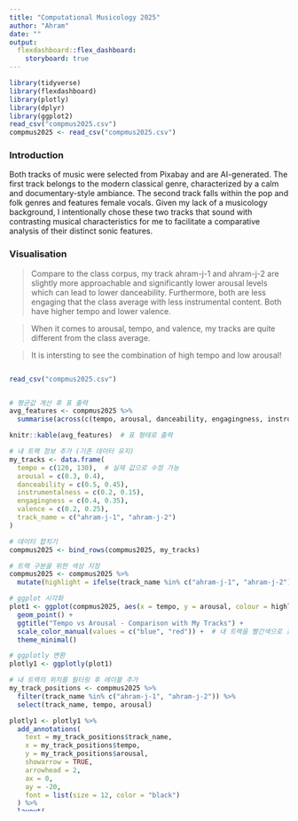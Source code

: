 ```yaml
---
title: "Computational Musicology 2025"
author: "Ahram"
date: ""
output: 
  flexdashboard::flex_dashboard:
    storyboard: true
---
```


```r
library(tidyverse)
library(flexdashboard)
library(plotly)
library(dplyr)
library(ggplot2) 
read_csv("compmus2025.csv")
compmus2025 <- read_csv("compmus2025.csv")
```

### Introduction

Both tracks of music were selected from Pixabay and are AI-generated. The first track belongs to the modern classical genre, characterized by a calm and documentary-style ambiance. The second track falls within the pop and folk genres and features female vocals. Given my lack of a musicology background, I intentionally chose these two tracks that sound with contrasting musical characteristics for me to facilitate a comparative analysis of their distinct sonic features.




### Visualisation

>Compare to the class corpus, my track ahram-j-1 and ahram-j-2 are slightly more approachable and significantly lower arousal levels which can lead to lower danceability. Furthermore, both are less engaging that the class average with less instrumental content. Both have higher tempo and lower valence. 

>When it comes to arousal, tempo, and valence, my tracks are quite different from the class average. 

>It is intersting to see the combination of high tempo and low arousal!



<div style="height: 800px; overflow-y: scroll;">

```r


read_csv("compmus2025.csv")


# 평균값 계산 후 표 출력
avg_features <- compmus2025 %>%
  summarise(across(c(tempo, arousal, danceability, engagingness, instrumentalness, valence), mean, na.rm = TRUE))

knitr::kable(avg_features)  # 표 형태로 출력

# 내 트랙 정보 추가 (기존 데이터 유지)
my_tracks <- data.frame(
  tempo = c(120, 130),  # 실제 값으로 수정 가능
  arousal = c(0.3, 0.4),
  danceability = c(0.5, 0.45),
  instrumentalness = c(0.2, 0.15),
  engagingness = c(0.4, 0.35),
  valence = c(0.2, 0.25),
  track_name = c("ahram-j-1", "ahram-j-2")
)

# 데이터 합치기
compmus2025 <- bind_rows(compmus2025, my_tracks)

# 트랙 구분을 위한 색상 지정
compmus2025 <- compmus2025 %>%
  mutate(highlight = ifelse(track_name %in% c("ahram-j-1", "ahram-j-2"), "My Tracks", "Other Tracks"))

# ggplot 시각화
plot1 <- ggplot(compmus2025, aes(x = tempo, y = arousal, colour = highlight)) +
  geom_point() +
  ggtitle("Tempo vs Arousal - Comparison with My Tracks") +
  scale_color_manual(values = c("blue", "red")) +  # 내 트랙을 빨간색으로 표시
  theme_minimal()

# ggplotly 변환
plotly1 <- ggplotly(plot1)

# 내 트랙의 위치를 필터링 후 레이블 추가
my_track_positions <- compmus2025 %>%
  filter(track_name %in% c("ahram-j-1", "ahram-j-2")) %>%
  select(track_name, tempo, arousal)

plotly1 <- plotly1 %>%
  add_annotations(
    text = my_track_positions$track_name,
    x = my_track_positions$tempo,
    y = my_track_positions$arousal,
    showarrow = TRUE,
    arrowhead = 2,
    ax = 0,
    ay = -20,
    font = list(size = 12, color = "black")
  ) %>%
  layout(
    height = 500,  # 적절한 그래프 크기 조정
    width = 1000,
    dragmode = "zoom",
    margin = list(t = 50, b = 150, l = 100, r = 100),
    scrollZoom = TRUE  # 줌 & 스크롤 가능하게 설정
  )

# 그래프 출력
plotly1

```


***

### Conclusion
```r


```



